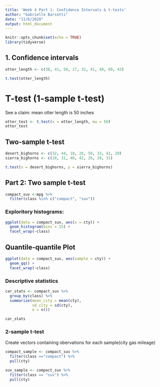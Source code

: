 ```yaml
---
title: 'Week 4 Part 1: Confidence Intervals & t-tests'
author: "Gabrielle Barsotti"
date: "11/6/2020"
output: html_document
---
```


```r
knitr::opts_chunk$set(echo = TRUE)
library(tidyverse)
```

## 1. Confidence intervals

```r
otter_length <- c(38, 41, 50, 27, 32, 41, 48, 60, 43)

t.test(otter_length)

```

# T-test (1-sample t-test)

See a claim: mean otter length is 50 inches

```r
otter_test <- t.test(x = otter_length, mu = 50)
otter_test
```

## Two-sample t-test

```r
desert_bighorns <- c(32, 44, 18, 26, 50, 33, 42, 20)
sierra_bighorns <- c(28, 31, 40, 42, 26, 29, 31)

t.test(x = desert_bighorns, y = sierra_bighorns)
```

## Part 2: Two sample t-test

```r
compact_suv <-mpg %>% 
  filter(class %in% c("compact", "suv"))
```

### Exploritory histograms:

```r
ggplot(data = compact_suv, aes(x = cty)) +
  geom_histogram(bins = 15) +
  facet_wrap(~class)
```

## Quantile-quantile Plot

```r
ggplot(data = compact_suv, aes(sample = cty)) +
  geom_qq() +
  facet_wrap(~class)
```

### Descriptive statistics

```r
car_stats <- compact_suv %>% 
  group_by(class) %>% 
  summarize(mean_city = mean(cty), 
            sd_city = sd(cty),
            n = n())

car_stats
```

### 2-sample t-test

Create vectors containing obervations for each sample(city gas mileage)
```r
compact_sample <- compact_suv %>% 
  filter(class =="compact") %>% 
  pull(cty)

suv_sample <- compact_suv %>% 
  filter(class == "suv") %>% 
  pull(cty)

```















